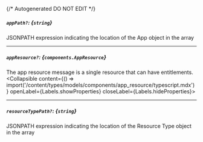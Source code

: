 {/* Autogenerated DO NOT EDIT  */}

##### `appPath?`: *{`string`}*
JSONPATH expression indicating the location of the App object in the array

---
##### `appResource?`: *{`components.AppResource`}*
The app resource message is a single resource that can have entitlements.
<Collapsible content={() => import('/content/types/models/components/app_resource/typescript.mdx')} openLabel={Labels.showProperties} closeLabel={Labels.hideProperties}>
</Collapsible>

---
##### `resourceTypePath?`: *{`string`}*
JSONPATH expression indicating the location of the Resource Type object in the array


